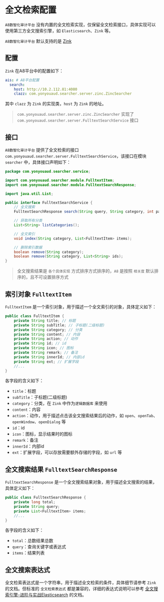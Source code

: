 # 全文检索配置

`A8数智化审计平台` 没有内置的全文检索实现，仅保留全文检索接口，具体实现可以使用第三方全文搜索引擎，如 `Elasticsearch`、`Zink` 等。

`A8数智化审计平台` 默认支持的是 [Zink](https://zincsearch-docs.zinc.dev/)

## 配置

`Zink` 在A8平台中的配置如下：

```yaml
ais: # A8平台配置
  search:
    host: http://10.2.112.81:4080
    clazz: com.yonyouaud.searcher.server.zinc.ZincSearcher
```
其中 `clazz` 为 `Zink` 的实现类，`host` 为 `Zink` 的地址。

> `com.yonyouaud.searcher.server.zinc.ZincSearcher` 实现了 `com.yonyouaud.searcher.server.FulltextSearchService` 接口

## 接口

`A8数智化审计平台` 提供了全文检索的接口 `com.yonyouaud.searcher.server.FulltextSearchService`，该接口在模块 `searcher` 中，具体接口声明如下：

```java
package com.yonyouaud.searcher.service;

import com.yonyouaud.searcher.module.FulltextItem;
import com.yonyouaud.searcher.module.FulltextSearchResponse;

import java.util.List;

public interface FulltextSearchService {
    // 全文搜索
    FulltextSearchResponse search(String query, String category, int page, int size);

    // 获取所有分类
    List<String> listCategories();

    // 全文索引
    void index(String category, List<FulltextItem> items);

    // 删除索引数据
    boolean remove(String category);
    boolean remove(String category, List<String> ids);
}
```

> 全文搜索结果是 `各个具体实现` 方式排序方式排序的，`A8` 是按照 `相关度` 默认排序的，且不可设置排序方式

## 索引对象 `FulltextItem`

`FulltextItem` 是一个索引对象，用于描述一个全文索引的对象，具体定义如下：

```java 
public class FulltextItem {
    private String title; // 标题
    private String subTitle; // 子标题(二级标题)
    private String category; // 分类
    private String content; // 内容
    private String action; // 动作
    private String id; // id
    private String icon; // 图标
    private String remark; // 备注
    private String innerId; // 内部id
    private String ext; // 扩展字段
    //...
}
```    
各字段的含义如下：
- `title`：标题
- `subTitle`：子标题(二级标题)
- `category`：分类，在 `Zink` 中作为`逻辑数据库` 来使用
- `content`：内容
- `action`：动作，用于描述点击该全文搜索结果后的动作，如 `open`、`openTab`、`openWindow`、`openDialog` 等
- `id`：id
- `icon`：图标，显示结果时的图标
- `remark`：备注
- `innerId`：内部id
- `ext`：扩展字段，可以存放需要额外存储的字段，如 `url` 等

## 全文搜索结果 `FulltextSearchResponse`

`FulltextSearchResponse` 是一个全文搜索结果对象，用于描述全文搜索的结果，具体定义如下：

```java
public class FulltextSearchResponse {
    private long total;
    private String query;
    private List<FulltextItem> items;
    //...
}
```

各字段的含义如下：
- `total`：总数结果总数
- `query`：查询关键字或表达式
- `items`：结果列表

## 全文搜索表达式

全文检索表达式是一个字符串，用于描述全文检索的条件，具体细节请参考 `Zink` 的文档。但标准的 `全文检索表达式` 都是兼容的，详细的表达式说明可以参考 [全文搜索引擎-进阶与实战Elasticsearch](https://juejin.cn/post/7128958332450111495) 的文档。